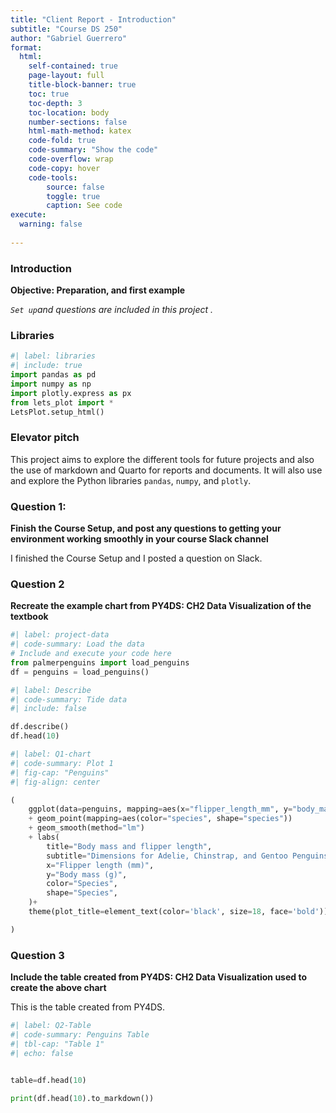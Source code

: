 ```yaml
---
title: "Client Report - Introduction"
subtitle: "Course DS 250"
author: "Gabriel Guerrero"
format:
  html:
    self-contained: true
    page-layout: full
    title-block-banner: true
    toc: true
    toc-depth: 3
    toc-location: body
    number-sections: false
    html-math-method: katex
    code-fold: true
    code-summary: "Show the code"
    code-overflow: wrap
    code-copy: hover
    code-tools:
        source: false
        toggle: true
        caption: See code
execute: 
  warning: false
    
---
```

### Introduction
__Objective: Preparation, and first example__

_`Set up`and questions are included in this project ._


### Libraries
```python
#| label: libraries
#| include: true
import pandas as pd
import numpy as np
import plotly.express as px
from lets_plot import *
LetsPlot.setup_html()


```
### Elevator pitch
This project aims to explore the different tools for future projects and also the use of markdown and Quarto for reports and documents.  It will also  use and explore the Python libraries `pandas`, `numpy`, and `plotly`.

### Question 1: 
**Finish the Course Setup, and post any questions to getting your environment working smoothly in your course Slack channel**

I finished the Course Setup and I posted a question on Slack.

### Question 2
**Recreate the example chart from PY4DS: CH2 Data Visualization of the textbook**

```python
#| label: project-data
#| code-summary: Load the data
# Include and execute your code here
from palmerpenguins import load_penguins
df = penguins = load_penguins()
```

```python
#| label: Describe
#| code-summary: Tide data
#| include: false

df.describe()
df.head(10)

```

```python
#| label: Q1-chart
#| code-summary: Plot 1
#| fig-cap: "Penguins"
#| fig-align: center

(
    ggplot(data=penguins, mapping=aes(x="flipper_length_mm", y="body_mass_g"))
    + geom_point(mapping=aes(color="species", shape="species"))
    + geom_smooth(method="lm")
    + labs(
        title="Body mass and flipper length",
        subtitle="Dimensions for Adelie, Chinstrap, and Gentoo Penguins",
        x="Flipper length (mm)",
        y="Body mass (g)",
        color="Species",
        shape="Species",
    )+
    theme(plot_title=element_text(color='black', size=18, face='bold'))

)

```

### Question 3
**Include the table created from PY4DS: CH2 Data Visualization used to create the above chart**

This is the table created from PY4DS.
```python
#| label: Q2-Table
#| code-summary: Penguins Table
#| tbl-cap: "Table 1"
#| echo: false


table=df.head(10)

print(df.head(10).to_markdown())
```